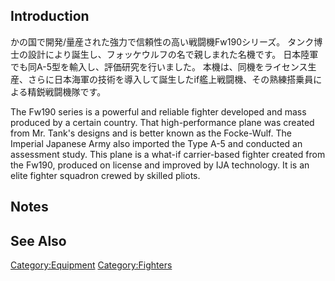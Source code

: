 {{EquipmentInfo|353}}

==Introduction==
かの国で開発/量産された強力で信頼性の高い戦闘機Fw190シリーズ。
タンク博士の設計により誕生し、フォッケウルフの名で親しまれた名機です。
日本陸軍でも同A-5型を輸入し、評価研究を行いました。
本機は、同機をライセンス生産、さらに日本海軍の技術を導入して誕生したif艦上戦闘機、その熟練搭乗員による精鋭戦闘機隊です。

The Fw190 series is a powerful and reliable fighter developed and mass produced by a certain country.
That high-performance plane was created from Mr. Tank's designs and is better known as the Focke-Wulf.
The Imperial Japanese Army also imported the Type A-5 and conducted an assessment study.
This plane is a what-if carrier-based fighter created from the Fw190, produced on license and improved by IJA technology. It is an elite fighter squadron crewed by skilled pliots.

==Notes==


==See Also==
{{Equipmentlist}}
[[Category:Equipment]]
[[Category:Fighters]]